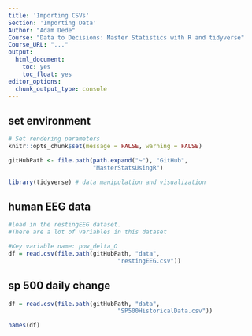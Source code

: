 ```yaml
---
title: 'Importing CSVs'
Section: 'Importing Data'
Author: "Adam Dede"
Course: "Data to Decisions: Master Statistics with R and tidyverse"
Course_URL: "..." 
output:
  html_document:
    toc: yes
    toc_float: yes
editor_options:
  chunk_output_type: console
---
```



## set environment

```r

# Set rendering parameters
knitr::opts_chunk$set(message = FALSE, warning = FALSE)

gitHubPath <- file.path(path.expand("~"), "GitHub", 
                        "MasterStatsUsingR")

library(tidyverse) # data manipulation and visualization


```

## human EEG data 

```r
#load in the restingEEG dataset. 
#There are a lot of variables in this dataset

#Key variable name: pow_delta_O
df = read.csv(file.path(gitHubPath, "data", 
                               "restingEEG.csv"))


```

## sp 500 daily change 

```r


df = read.csv(file.path(gitHubPath, "data", 
                               "SP500HistoricalData.csv"))

names(df)







```


